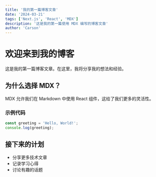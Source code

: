 ```yaml
---
title: '我的第一篇博客文章'
date: '2024-03-21'
tags: ['Next.js', 'React', 'MDX']
description: '这是我的第一篇使用 MDX 编写的博客文章'
author: 'Carson'
---
```


# 欢迎来到我的博客

这是我的第一篇博客文章。在这里，我将分享我的想法和经验。

## 为什么选择 MDX？

MDX 允许我们在 Markdown 中使用 React 组件，这给了我们更多的灵活性。

### 示例代码

```javascript
const greeting = 'Hello, World!';
console.log(greeting);
```

## 接下来的计划

- 分享更多技术文章
- 记录学习心得
- 讨论有趣的话题
